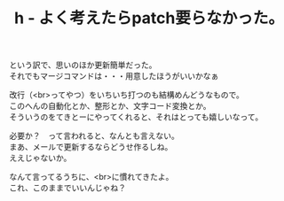 ﻿---
title: h - よく考えたらpatch要らなかった。
pubtime: 2012-12-06T16:33+0900
amp: hybrid
tags: [テスト記事]
description: null
---

という訳で、思いのほか更新簡単だった。<br />
それでもマージコマンドは・・・用意したほうがいいかなぁ

改行（&lt;br&gt;ってやつ）をいちいち打つのも結構めんどうなもので。<br />
このへんの自動化とか、整形とか、文字コード変換とか。<br />
そういうのをてきとーにやってくれると、それはとっても嬉しいなって。

必要か？　って言われると、なんとも言えない。<br />
まあ、メールで更新するならどうせ作るしね。<br />
ええじゃないか。

なんて言ってるうちに、&lt;br&gt;に慣れてきたよ。<br />
これ、このままでいいんじゃね？
